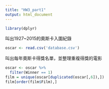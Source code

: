 ```yaml
---
title: "HW3_part1"
output: html_document
---
```

```r
library(dplyr)
```
叫出1927~2015的奧斯卡入圍紀錄
```r
oscar <- read.csv('database.csv')
```
叫出每年奧斯卡得獎名單，並整理重複得獎的電影
```r
oscar <- oscar %>%
  filter(Winner == 1)
film = unique(oscar[duplicated(oscar[,6]),])
film[order(film$Film),]
```
